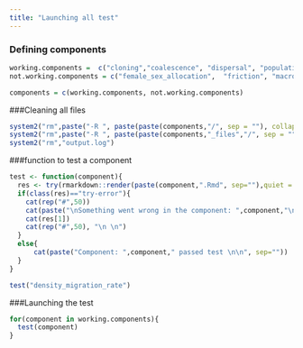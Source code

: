 ```yaml
---
title: "Launching all test"
---
```


### Defining components
```r
working.components =  c("cloning","coalescence", "dispersal", "population_grow", "extinction", "fitness_factor", "fitness_landscape", "recombination","selection_coefficient", "selection_level", "sex_determination", "density_migration_rate")
not.working.components = c("female_sex_allocation",  "friction", "macro", "pleiotropy")

components = c(working.components, not.working.components)
```




###Cleaning all files
```r
system2("rm",paste("-R ", paste(paste(components,"/", sep = ""), collapse = " ")))
system2("rm",paste("-R ", paste(paste(components,"_files","/", sep = ""), collapse = " ")))
system2("rm","output.log")
```

###function to test a component
```r
test <- function(component){
  res <- try(rmarkdown::render(paste(component,".Rmd", sep=""),quiet = TRUE),silent=TRUE)
  if(class(res)=="try-error"){
    cat(rep("#",50))
    cat(paste("\nSomething went wrong in the component: ",component,"\n", sep=""))
    cat(res[1])
    cat(rep("#",50), "\n \n")
  }
  else{
      cat(paste("Component: ",component," passed test \n\n", sep=""))
  }
}
```

```r
test("density_migration_rate")
```


###Launching the test 
```r
for(component in working.components){
  test(component)
}

```


